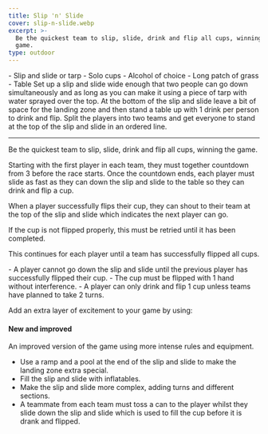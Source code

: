 ```yaml
---
title: Slip 'n' Slide
cover: slip-n-slide.webp
excerpt: >-
  Be the quickest team to slip, slide, drink and flip all cups, winning the
  game.
type: outdoor
---
```


<GameHero
  cover="/BeerGoggleGames/images/slip-n-slide.webp"
  alt="Slip 'n' Slide"
/>

<GameSection title="Equipment" icon="/BeerGoggleGames/images/liquor.webp">
-   Slip and slide or tarp
-   Solo cups
-   Alcohol of choice
-   Long patch of grass
-   Table
</GameSection>

<GameSection title="Setup" icon="/BeerGoggleGames/images/settings.webp">
Set up a slip and slide wide enough that two people can go down simultaneously and as long as you can make it using a piece of tarp with water sprayed over the top. At the bottom of the slip and slide leave a bit of space for the landing zone and then stand a table up with 1 drink per person to drink and flip. Split the players into two teams and get everyone to stand at the top of the slip and slide in an ordered line.

* * *
</GameSection>

<GameSection title="Aim of the Game" icon="/BeerGoggleGames/images/target.webp">
<p>Be the quickest team to slip, slide, drink and flip all cups, winning the game.</p>
</GameSection>

<GameSection title="How to Play" icon="/BeerGoggleGames/images/question.webp">
Starting with the first player in each team, they must together countdown from 3 before the race starts. Once the countdown ends, each player must slide as fast as they can down the slip and slide to the table so they can drink and flip a cup.

When a player successfully flips their cup, they can shout to their team at the top of the slip and slide which indicates the next player can go.

If the cup is not flipped properly, this must be retried until it has been completed.

This continues for each player until a team has successfully flipped all cups.
</GameSection>

<GameSection title="Rules" icon="/BeerGoggleGames/images/rules.webp">
-   A player cannot go down the slip and slide until the previous player has successfully flipped their cup.
-   The cup must be flipped with 1 hand without interference.
-   A player can only drink and flip 1 cup unless teams have planned to take 2 turns.
</GameSection>

<GameSection title="Special Edition" icon="/BeerGoggleGames/images/special.webp">

<p>Add an extra layer of excitement to your game by using:</p>

<h4>New and improved</h4>

An improved version of the game using more intense rules and equipment.

-   Use a ramp and a pool at the end of the slip and slide to make the landing zone extra special.
-   Fill the slip and slide with inflatables.
-   Make the slip and slide more complex, adding turns and different sections.
-   A teammate from each team must toss a can to the player whilst they slide down the slip and slide which is used to fill the cup before it is drank and flipped.
</GameSection>

<ShareButtons title="Slip 'n' Slide" />

<FeedbackCard>
</FeedbackCard>
